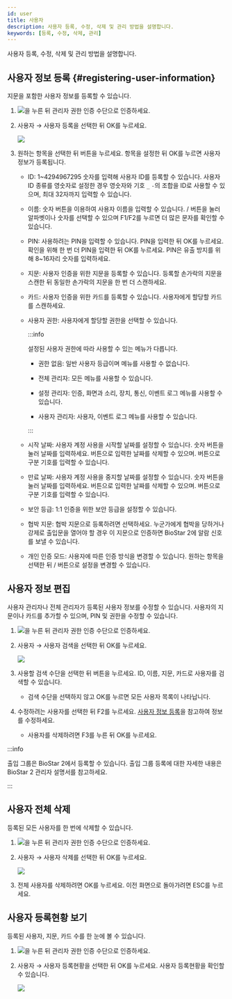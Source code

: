 ```yaml
---
id: user
title: 사용자
description: 사용자 등록, 수정, 삭제 및 관리 방법을 설명합니다.
keywords: [등록, 수정, 삭제, 관리]
---
```


사용자 등록, 수정, 삭제 및 관리 방법을 설명합니다.

## 사용자 정보 등록 {#registering-user-information}

지문을 포함한 사용자 정보를 등록할 수 있습니다.

1. <Image src='/img/common/ico-menu-bs2a.svg' ico alone />을 누른 뒤 관리자 권한 인증 수단으로 인증하세요.

1. <Cmd>사용자</Cmd> → <Cmd>사용자 등록</Cmd>을 선택한 뒤 <Cmd>OK</Cmd>를 누르세요.

    <Image src='/img/device/bs2a-user-add.png' />

1. 원하는 항목을 선택한 뒤 <IcBw /> 버튼을 누르세요. 항목을 설정한 뒤 <Cmd>OK</Cmd>를 누르면 사용자 정보가 등록됩니다.

    * <Cmd>ID</Cmd>: 1~4294967295 숫자를 입력해 사용자 ID를 등록할 수 있습니다. <Cmd>사용자 ID 종류</Cmd>를 <Cmd>영숫자</Cmd>로 설정한 경우 영숫자와 기호 `_` `-`의 조합을 ID로 사용할 수 있으며, 최대 32자까지 입력할 수 있습니다.

    * <Cmd>이름</Cmd>: 숫자 버튼을 이용하여 사용자 이름을 입력할 수 있습니다. <IcUp/>/<IcDown/> 버튼을 눌러 알파벳이나 숫자를 선택할 수 있으며 <Cmd>F1</Cmd>/<Cmd>F2</Cmd>를 누르면 더 많은 문자를 확인할 수 있습니다.

    * <Cmd>PIN</Cmd>: 사용하려는 PIN을 입력할 수 있습니다. PIN을 입력한 뒤 <Cmd>OK</Cmd>를 누르세요. 확인을 위해 한 번 더 PIN을 입력한 뒤 <Cmd>OK</Cmd>를 누르세요. PIN은 유출 방지를 위해 8~16자리 숫자를 입력하세요.

    * <Cmd>지문</Cmd>: 사용자 인증을 위한 지문을 등록할 수 있습니다. 등록할 손가락의 지문을 스캔한 뒤 동일한 손가락의 지문을 한 번 더 스캔하세요.

    * <Cmd>카드</Cmd>: 사용자 인증을 위한 카드를 등록할 수 있습니다. 사용자에게 할당할 카드를 스캔하세요.

    * <Cmd>사용자 권한</Cmd>: 사용자에게 할당할 권한을 선택할 수 있습니다.

      :::info

      설정된 사용자 권한에 따라 사용할 수 있는 메뉴가 다릅니다.

      * <Cmd>권한 없음</Cmd>: 일반 사용자 등급이며 메뉴를 사용할 수 없습니다.

      * <Cmd>전체 관리자</Cmd>: 모든 메뉴를 사용할 수 있습니다.

      * <Cmd>설정 관리자</Cmd>: <Cmd>인증</Cmd>, <Cmd>화면과 소리</Cmd>, <Cmd>장치</Cmd>, <Cmd>통신</Cmd>, <Cmd>이벤트 로그</Cmd> 메뉴를 사용할 수 있습니다.

      * <Cmd>사용자 관리자</Cmd>: <Cmd>사용자</Cmd>, <Cmd>이벤트 로그</Cmd> 메뉴를 사용할 수 있습니다.

      :::

    * <Cmd>시작 날짜</Cmd>: 사용자 계정 사용을 시작할 날짜를 설정할 수 있습니다. 숫자 버튼을 눌러 날짜를 입력하세요. <IcFw /> 버튼으로 입력한 날짜를 삭제할 수 있으며. <IcBw /> 버튼으로 구분 기호를 입력할 수 있습니다.

    * <Cmd>만료 날짜</Cmd>: 사용자 계정 사용을 중지할 날짜를 설정할 수 있습니다. 숫자 버튼을 눌러 날짜를 입력하세요. <IcFw /> 버튼으로 입력한 날짜를 삭제할 수 있으며. <IcBw /> 버튼으로 구분 기호를 입력할 수 있습니다.

    * <Cmd>보안 등급</Cmd>: 1:1 인증을 위한 보안 등급을 설정할 수 있습니다.

    * <Cmd>협박 지문</Cmd>: 협박 지문으로 등록하려면 선택하세요. 누군가에게 협박을 당하거나 강제로 출입문을 열어야 할 경우 이 지문으로 인증하면 BioStar 2에 알람 신호를 보낼 수 있습니다.

    * <Cmd>개인 인증 모드</Cmd>: 사용자에 따른 인증 방식을 변경할 수 있습니다. 원하는 항목을 선택한 뒤 <IcFw />/<IcBw /> 버튼으로 설정을 변경할 수 있습니다.

## 사용자 정보 편집

사용자 관리자나 전체 관리자가 등록된 사용자 정보를 수정할 수 있습니다. 사용자의 지문이나 카드를 추가할 수 있으며, PIN 및 권한을 수정할 수 있습니다.

1. <Image src='/img/common/ico-menu-bs2a.svg' ico alone />을 누른 뒤 관리자 권한 인증 수단으로 인증하세요.

1. <Cmd>사용자</Cmd> → <Cmd>사용자 검색</Cmd>을 선택한 뒤 <Cmd>OK</Cmd>를 누르세요.

    <Image src='/img/device/bs2a-user-edt.png' />

1. 사용할 검색 수단을 선택한 뒤 <IcBw /> 버튼을 누르세요. <Cmd>ID</Cmd>, <Cmd>이름</Cmd>, <Cmd>지문</Cmd>, <Cmd>카드</Cmd>로 사용자를 검색할 수 있습니다.

    * 검색 수단을 선택하지 않고 <Cmd>OK</Cmd>를 누르면 모든 사용자 목록이 나타납니다.

1. 수정하려는 사용자를 선택한 뒤 <Cmd>F2</Cmd>를 누르세요. [사용자 정보 등록](#registering-user-information)을 참고하여 정보를 수정하세요.

    * 사용자를 삭제하려면 <Cmd>F3</Cmd>를 누른 뒤 <Cmd>OK</Cmd>를 누르세요.

:::info

<Cmd>출입 그룹</Cmd>은 BioStar 2에서 등록할 수 있습니다. 출입 그룹 등록에 대한 자세한 내용은 BioStar 2 관리자 설명서를 참고하세요.

:::

## 사용자 전체 삭제

등록된 모든 사용자를 한 번에 삭제할 수 있습니다.

1. <Image src='/img/common/ico-menu-bs2a.svg' ico alone />을 누른 뒤 관리자 권한 인증 수단으로 인증하세요.

1. <Cmd>사용자</Cmd> → <Cmd>사용자 삭제</Cmd>를 선택한 뒤 <Cmd>OK</Cmd>를 누르세요.

    <Image src='/img/device/bs2a-delete-user.png' />

1. 전체 사용자를 삭제하려면 <Cmd>OK</Cmd>를 누르세요. 이전 화면으로 돌아가려면 <Cmd>ESC</Cmd>를 누르세요.

## 사용자 등록현황 보기

등록된 사용자, 지문, 카드 수를 한 눈에 볼 수 있습니다.

1. <Image src='/img/common/ico-menu-bs2a.svg' ico alone />을 누른 뒤 관리자 권한 인증 수단으로 인증하세요.

1. <Cmd>사용자</Cmd> → <Cmd>사용자 등록현황</Cmd>을 선택한 뒤 <Cmd>OK</Cmd>를 누르세요. 사용자 등록현황을 확인할 수 있습니다.

    <Image src='/img/device/bs2a-user-usage.png' />
